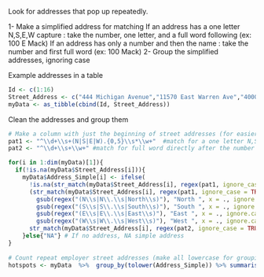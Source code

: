 Look for addresses that pop up repeatedly. 

1- Make a simplified address for matching
    If an address has a one letter N,S,E,W capture : take the number, one letter, and a full word following (ex: 100 E Mack)
    If an address has only a number and then the name : take the number and first full word (ex: 100 Mack)
2- Group the simplified addresses, ignoring case

Example addresses in a table
```{r}
Id <- c(1:16)
Street_Address <- c("444 Michigan Avenue","11570 East Warren Ave","4000 South Jean Street","411 W Lafayette","8060 W Vernor","8060 West Vernor","11570 E Warren Avenue","135000 Chicago","135000 West Chicago Ave","19333 W 8 Mile","19333 West 8 Mile","13233 East Jefferson Ave","13233 E Jefferson","13233 Jefferson Avenue","13335 W. Warren","13335 West Warren Ave")
myData <- as_tibble(cbind(Id, Street_Address))
```


Clean the addresses and group them
```{r}
# Make a column with just the beginning of street addresses (for easier grouping)
pat1 <- "^\\d+\\s+(N|S|E|W).{0,5}\\s*\\w+"  #match for a one letter N,S,E,W before the name
pat2 <- "^\\d+\\s+\\w+" #match for full word directly after the number - only use if not expecting a directional letter

for(i in 1:dim(myData)[1]){
  if(!is.na(myData$Street_Address[i])){
    myData$Address_Simple[i] <- ifelse(
      !is.na(str_match(myData$Street_Address[i], regex(pat1, ignore_case = TRUE))), #Check for N,S,E,W type letter match
      (str_match(myData$Street_Address[i], regex(pat1, ignore_case = TRUE))[1] %>% #if N,S,E,W letter was found, match pattern 1 and substitute NSEW to standard format
        gsub(regex("(N\\s|N\\.\\s|North\\s)"), "North ", x = ., ignore.case = TRUE) %>%
        gsub(regex("(S\\s|S\\.\\s|South\\s)"), "South ", x = ., ignore.case = TRUE) %>%
        gsub(regex("(E\\s|E\\.\\s|East\\s)"), "East ", x = ., ignore.case = TRUE) %>%
        gsub(regex("(W\\s|W\\.\\s|West\\s)"), "West ", x = ., ignore.case = TRUE)), 
      str_match(myData$Street_Address[i], regex(pat2, ignore_case = TRUE))) #else take a full word after the number using pattern 2
    }else{"NA"} # If no address, NA simple address
}
  
# Count repeat employer street addresses (make all lowercase for grouping - using tolower )
hotspots <- myData  %>%  group_by(tolower(Address_Simple)) %>% summarise(n = n()) %>% arrange(desc(n))
```

